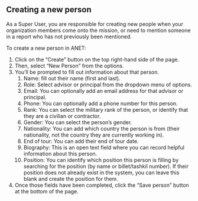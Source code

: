 
<Meta title="ANET Super Users Stories/New Person" />

## Creating a new person

As a Super User, you are responsible for creating new people when your organization members come onto the mission, or need to mention someone in a report who has not previously been mentioned.

To create a new person in ANET:

1. Click on the “Create” button on the top right-hand side of the page.
2. Then, select “New Person” from the options.
3. You’ll be prompted to fill out information about that person.
    1. Name: fill out their name (first and last).
    2. Role: Select advisor or principal from the dropdown menu of options.
    3. Email: You can optionally add an email address for that advisor or principal.
    4. Phone: You can optionally add a phone number for this person.
    5. Rank: You can select the military rank of the person, or identify that they are a civilian or contractor.
    6. Gender: You can select the person’s gender.
    7. Nationality: You can add which country the person is from (their nationality, not the country they are currently working in).
    8. End of tour: You can add their end of tour date.
    9. Biography: This is an open text field where you can record helpful information about this person.
    10. Position: You can identify which position this person is filling by searching for the position (by name or billet/tashkil number). If their position does not already exist in the system, you can leave this blank and create the position for them.
4. Once those fields have been completed, click the “Save person” button at the bottom of the page.
